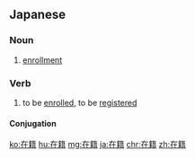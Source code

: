 ==Japanese==
{{ja-kanjitab|ざい|せき|yomi=o}}

===Noun===
{{ja-noun|ざいせき}}

# [[enrollment]]

===Verb===
{{ja-verb-suru|ざいせき}}

# to be [[enroll]]ed, to be [[register]]ed

====Conjugation====
{{ja-suru|ざいせき}}

[[ko:在籍]]
[[hu:在籍]]
[[mg:在籍]]
[[ja:在籍]]
[[chr:在籍]]
[[zh:在籍]]